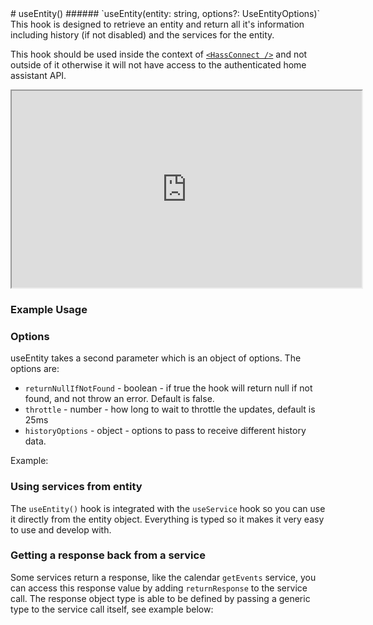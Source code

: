 

<Meta title="core/hooks/useEntity" />
# useEntity()
###### `useEntity(entity: string, options?: UseEntityOptions)`
This hook is designed to retrieve an entity and return all it's information including history (if not disabled) and the services for the entity.

This hook should be used inside the context of [`<HassConnect />`](/docs/core-hassconnect--docs) and not outside of it otherwise it will not have access to
the authenticated home assistant API.

<iframe
  style={{
    margin: "auto",
    display: "block",
    marginTop: "20px",
    border: 0,
  }}
  width="560"
  height="315"
  src="https://www.youtube.com/embed/kmNGka8obNA"
  allow="accelerometer; autoplay; clipboard-write; encrypted-media; gyroscope; picture-in-picture; web-share"
  allowFullScreen
></iframe>


### Example Usage

<Source dark code={basicExample} />

### Options
useEntity takes a second parameter which is an object of options.
The options are:
- `returnNullIfNotFound` - boolean - if true the hook will return null if not found, and not throw an error. Default is false.
- `throttle` - number - how long to wait to throttle the updates, default is 25ms
- `historyOptions` - object - options to pass to receive different history data.

Example:

<Source dark code={historyExample} />

### Using services from entity
The `useEntity()` hook is integrated with the `useService` hook so you can use it directly from the entity object.
Everything is typed so it makes it very easy to use and develop with.
<Source dark code={serviceExample} />


### Getting a response back from a service
Some services return a response, like the calendar `getEvents` service, you can access this response value by adding `returnResponse` to the service call.
The response object type is able to be defined by passing a generic type to the service call itself, see example below:
<Source dark code={serviceResponseExample} />